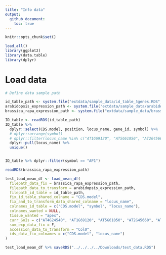 ```yaml
---
title: "Info data"
output: 
  github_document:
    toc: true
---
```


```r
knitr::opts_chunk$set()

load_all()
library(ggplot2)
library(data.table)
library(dplyr)
```

# Load data 

```r
# Define data sample path 

id_table_path <- system.file("extdata/sample_data/id_table_5genes.RDS", package = "GREAT")
arabidopsis_expression_path <- system.file("extdata/sample_data/arabidopsis_expression_5genes.RDS", package = "GREAT")
brassica_rapa_expression_path <- system.file("extdata/sample_data/brassica_rapa_expression_5genes.RDS", package = "GREAT")
```

```r
ID_table <- readRDS(id_table_path)
ID_table %>% 
  dplyr::select(CDS.model, position, locus_name, gene_id, symbol) %>% 
  # dplyr::arrange(symbol)
  # dplyr::filter(locus_name %in% c("AT1G69120", "AT5G61850", "AT2G45660")) %>% 
  dplyr::pull(locus_name) %>% 
  unique()


ID_table %>% dplyr::filter(symbol == "AP1")
```

```r
readRDS(brassica_rapa_expression_path)
```



```r
test_load_mean_df <- load_mean_df(
  filepath_data_fix = brassica_rapa_expression_path,
  filepath_data_to_transform = arabidopsis_expression_path,
  filepath_id_table = id_table_path,
  fix_id_table_shared_colname = "CDS.model",
  fix_and_to_transform_data_shared_colname = "locus_name",
  colnames_id_table = c("CDS.model", "symbol", "locus_name"),
  colnames_wanted = NULL,
  tissue_wanted = "apex",
  curr_GoIs = c("AT4G24540", "AT1G69120", "AT5G61850", "AT2G45660", "AT3G54340"),
  sum_exp_data_fix = F, 
  accession_data_to_transform = "Col0",
  ids_data_fix_colnames = c("CDS.model", "locus_name")
)

test_load_mean_df %>% saveRDS("../../../../Downloads/test_data.RDS")
```
